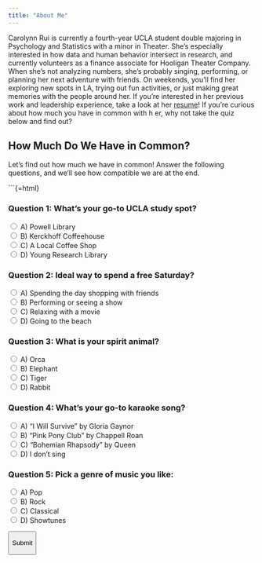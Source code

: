 ```yaml
---
title: "About Me"
---
```


Carolynn Rui is currently a fourth-year UCLA student double majoring in Psychology and Statistics with a minor in Theater. She's especially interested in how data and human behavior intersect in research, and currently volunteers as a finance associate for Hooligan Theater Company. When she’s not analyzing numbers, she’s probably singing, performing, or planning her next adventure with friends. On weekends, you’ll find her exploring new spots in LA, trying out fun activities, or just making great memories with the people around her. If you're interested in her previous work and leadership experience, take a look at her [resume](/updated_resume.pdf){target="_blank"}! If you’re curious about how much you have in common with h er, why not take the quiz below and find out?

::: {#quiz}
## How Much Do We Have in Common?

Let's find out how much we have in common! Answer the following questions, and we'll see how compatible we are at the end.

\`\`\`{=html} <!-- The Quiz -->

::: {#quiz-container}
<h3>Question 1: What’s your go-to UCLA study spot?</h3>

<form id="quiz-form">

<label><input type="radio" name="q1" value="A"> A) Powell Library</label><br> <label><input type="radio" name="q1" value="B"> B) Kerckhoff Coffeehouse </label><br> <label><input type="radio" name="q1" value="C"> C) A Local Coffee Shop </label><br> <label><input type="radio" name="q1" value="D"> D) Young Research Library </label><br>

<h3>Question 2: Ideal way to spend a free Saturday?</h3>

<label><input type="radio" name="q2" value="A"> A)️ Spending the day shopping with friends</label><br> <label><input type="radio" name="q2" value="B"> B) Performing or seeing a show </label><br> <label><input type="radio" name="q2" value="C"> C) Relaxing with a movie </label><br> <label><input type="radio" name="q2" value="D"> D)️ Going to the beach </label><br>

<h3>Question 3: What is your spirit animal?</h3>

<label><input type="radio" name="q3" value="A"> A) Orca </label><br> <label><input type="radio" name="q3" value="B"> B) Elephant </label><br> <label><input type="radio" name="q3" value="C"> C) Tiger </label><br> <label><input type="radio" name="q3" value="D"> D) Rabbit </label><br>

<h3>Question 4: What's your go-to karaoke song?</h3>

<label><input type="radio" name="q4" value="A"> A) "I Will Survive" by Gloria Gaynor </label><br> <label><input type="radio" name="q4" value="B"> B) "Pink Pony Club" by Chappell Roan </label><br> <label><input type="radio" name="q4" value="C"> C) "Bohemian Rhapsody" by Queen </label><br> <label><input type="radio" name="q4" value="D"> D) I don't sing </label><br>

<h3>Question 5: Pick a genre of music you like:</h3>

<label><input type="radio" name="q5" value="A"> A) Pop </label><br> <label><input type="radio" name="q5" value="B"> B) Rock </label><br> <label><input type="radio" name="q5" value="C"> C) Classical </label><br> <label><input type="radio" name="q5" value="D"> D) Showtunes </label><br>

<button type="button" onclick="calculateScore()">

Submit

</button>

</form>
:::

::: {#result-container style="display: none;"}
<h3>Your Result:</h3>

<p id="quiz-result">

</p>

<button class="quiz-button" onclick="resetQuiz()">Take the Quiz Again</button>
:::

```{=html}
<script>
function calculateScore() {
  const answers = {
    q1: document.querySelector('input[name="q1"]:checked'),
    q2: document.querySelector('input[name="q2"]:checked'),
    q3: document.querySelector('input[name="q3"]:checked'),
    q4: document.querySelector('input[name="q4"]:checked'),
    q5: document.querySelector('input[name="q5"]:checked')
  };
  
  if (!answers.q1 || !answers.q2 || !answers.q3 || !answers.q4 || !answers.q5) {
    alert('Please answer all questions!');
    return;
  }

  let score = 0;
  
  // Scoring based on answer similarity (change values as needed)
  if (answers.q1.value === 'D') score += 10;
  if (answers.q2.value === 'C') score += 10;
  if (answers.q3.value === 'A') score += 10;
  if (answers.q4.value === 'A') score += 10;
  if (answers.q4.value === 'D') score += 10;

  let resultMessage = '';
  if (score >= 40) {
    resultMessage = "We’re practically twins! 💥";
  } else if (score >= 20) {
    resultMessage = "We have some similarities! Let’s chat more! 😎";
  } else {
    resultMessage = "We might not have everything in common, but that’s okay! 😊";
  }

  // Hide the quiz form and show the result
  document.getElementById('quiz-container').style.display = 'none';
  document.getElementById('result-container').style.display = 'block';
  document.getElementById('quiz-result').innerText = resultMessage;
}

function resetQuiz() {
  // Reset the quiz form
  const form = document.getElementById('quiz-form');
  form.reset();

  // Hide the result container and show the quiz again
  document.getElementById('result-container').style.display = 'none';
  document.getElementById('quiz-container').style.display = 'block';
}
</script>
```
:::
